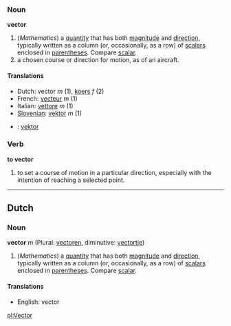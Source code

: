 ===Noun===
'''vector'''

#(''Mathematics'') a [[quantity]] that has both [[magnitude]] and [[direction]], typically written as a column (or, occasionally, as a row) of [[scalar]]s enclosed in [[parentheses]].  Compare [[scalar]].
# a chosen course or direction for motion, as of an aircraft.

====Translations====
*Dutch: vector ''m'' (1), [[koers]] ''f'' (2)
*French: [[vecteur]] ''m'' (1)
*Italian: [[vettore]] ''m'' (1)
*[[Slovenian]]: [[vektor]] ''m'' (1)
*{{sv}}: [[vektor]] 

===Verb===
'''to vector'''

# to set a course of motion in a particular direction, especially with the intention of reaching a selected point.

----
==Dutch==
===Noun===
'''vector''' ''m'' (Plural: [[vectoren]], diminutive: [[vectortje]])

#(''Mathematics'') a [[quantity]] that has both [[magnitude]] and [[direction]], typically written as a column (or, occasionally, as a row) of [[scalar]]s enclosed in [[parentheses]].  Compare [[scalar]].

====Translations====
*English: vector

[[pl:Vector]]